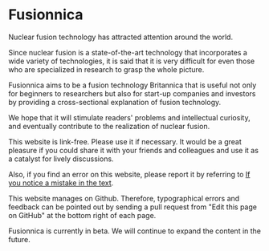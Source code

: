
# Fusionnica

Nuclear fusion technology has attracted attention around the world.

Since nuclear fusion is a state-of-the-art technology that incorporates a wide variety of technologies, it is said that it is very difficult for even those who are specialized in research to grasp the whole picture.

Fusionnica aims to be a fusion technology Britannica that is useful not only for beginners to researchers but also for start-up companies and investors by providing a cross-sectional explanation of fusion technology.

We hope that it will stimulate readers' problems and intellectual curiosity, and eventually contribute to the realization of nuclear fusion.

This website is link-free. Please use it if necessary. It would be a great pleasure if you could share it with your friends and colleagues and use it as a catalyst for lively discussions.

Also, if you find an error on this website, please report it by referring to [If you notice a mistake in the text](/en/feedback).

This website manages on Github. Therefore, typographical errors and feedback can be pointed out by sending a pull request from "Edit this page on GitHub" at the bottom right of each page.

<Callout type="warning" emoji="⚠️">
  Fusionnica is currently in beta. We will continue to expand the content in the
  future.
</Callout>
